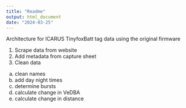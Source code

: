 ```yaml
---
title: "Readme"
output: html_document
date: "2024-03-25"
---
```


Architecture for ICARUS TinyfoxBatt tag data using the original firmware

1. Scrape data from website
2. Add metadata from capture sheet
3. Clean data
  a. clean names
  b. add day night times
  c. determine bursts
  d. calculate change in VeDBA
  e. calculate change in distance
  
  